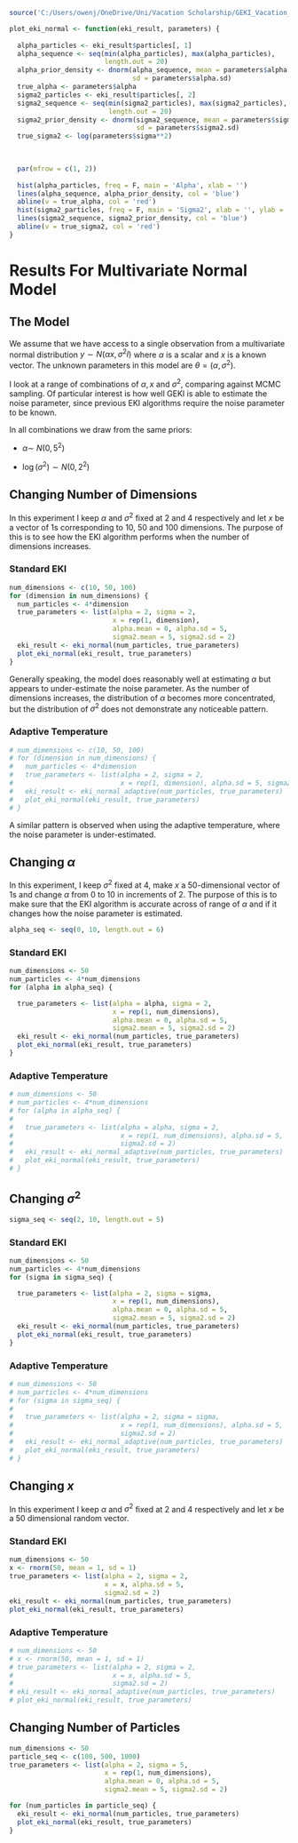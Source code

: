 ```r
source('C:/Users/owenj/OneDrive/Uni/Vacation Scholarship/GEKI_Vacation_Scholarship/src/models/eki_normal.R')
```

```r
plot_eki_normal <- function(eki_result, parameters) {
  
  alpha_particles <- eki_result$particles[, 1]
  alpha_sequence <- seq(min(alpha_particles), max(alpha_particles), 
                        length.out = 20)
  alpha_prior_density <- dnorm(alpha_sequence, mean = parameters$alpha.mean, 
                               sd = parameters$alpha.sd)
  true_alpha <- parameters$alpha
  sigma2_particles <- eki_result$particles[, 2]
  sigma2_sequence <- seq(min(sigma2_particles), max(sigma2_particles),
                         length.out = 20)
  sigma2_prior_density <- dnorm(sigma2_sequence, mean = parameters$sigma2.mean, 
                                sd = parameters$sigma2.sd)
  true_sigma2 <- log(parameters$sigma**2)
  

  
  par(mfrow = c(1, 2))
  
  hist(alpha_particles, freq = F, main = 'Alpha', xlab = '')
  lines(alpha_sequence, alpha_prior_density, col = 'blue')
  abline(v = true_alpha, col = 'red')
  hist(sigma2_particles, freq = F, main = 'Sigma2', xlab = '', ylab = '')
  lines(sigma2_sequence, sigma2_prior_density, col = 'blue')
  abline(v = true_sigma2, col = 'red')
}
```

# Results For Multivariate Normal Model

## The Model

We assume that we have access to a single observation from a multivariate normal distribution $y \sim N(\alpha x, \sigma^2I)$ where $\alpha$ is a scalar and $x$ is a known vector. The unknown parameters in this model are $\theta = (\alpha, \sigma^2)$.

I look at a range of combinations of $\alpha, x$ and $\sigma^2$, comparing against MCMC sampling. Of particular interest is how well GEKI is able to estimate the noise parameter, since previous EKI algorithms require the noise parameter to be known.

In all combinations we draw from the same priors:

-   $\alpha \sim ~ N(0, 5^2)$

-   $\log(\sigma^2) \sim N(0, 2^2)$

## Changing Number of Dimensions

In this experiment I keep $\alpha$ and $\sigma^2$ fixed at 2 and 4 respectively and let $x$ be a vector of 1s corresponding to 10, 50 and 100 dimensions. The purpose of this is to see how the EKI algorithm performs when the number of dimensions increases.

### Standard EKI

```r
num_dimensions <- c(10, 50, 100)
for (dimension in num_dimensions) {
  num_particles <- 4*dimension
  true_parameters <- list(alpha = 2, sigma = 2,
                          x = rep(1, dimension), 
                          alpha.mean = 0, alpha.sd = 5, 
                          sigma2.mean = 5, sigma2.sd = 2)
  eki_result <- eki_normal(num_particles, true_parameters)
  plot_eki_normal(eki_result, true_parameters)
}
```

Generally speaking, the model does reasonably well at estimating $\alpha$ but appears to under-estimate the noise parameter. As the number of dimensions increases, the distribution of $\alpha$ becomes more concentrated, but the distribution of $\sigma^2$ does not demonstrate any noticeable pattern.

### Adaptive Temperature

```r
# num_dimensions <- c(10, 50, 100)
# for (dimension in num_dimensions) {
#   num_particles <- 4*dimension
#   true_parameters <- list(alpha = 2, sigma = 2, 
#                           x = rep(1, dimension), alpha.sd = 5, sigma2.sd = 2)
#   eki_result <- eki_normal_adaptive(num_particles, true_parameters)
#   plot_eki_normal(eki_result, true_parameters)
# }
```

A similar pattern is observed when using the adaptive temperature, where the noise parameter is under-estimated.

## Changing $\alpha$

In this experiment, I keep $\sigma^2$ fixed at 4, make $x$ a 50-dimensional vector of 1s and change $\alpha$ from 0 to 10 in increments of 2. The purpose of this is to make sure that the EKI algorithm is accurate across of range of $\alpha$ and if it changes how the noise parameter is estimated.

```r
alpha_seq <- seq(0, 10, length.out = 6)
```

### Standard EKI

```r
num_dimensions <- 50
num_particles <- 4*num_dimensions
for (alpha in alpha_seq) {

  true_parameters <- list(alpha = alpha, sigma = 2, 
                          x = rep(1, num_dimensions), 
                          alpha.mean = 0, alpha.sd = 5,
                          sigma2.mean = 5, sigma2.sd = 2)
  eki_result <- eki_normal(num_particles, true_parameters)
  plot_eki_normal(eki_result, true_parameters)
}
```

### Adaptive Temperature

```r
# num_dimensions <- 50
# num_particles <- 4*num_dimensions
# for (alpha in alpha_seq) {
# 
#   true_parameters <- list(alpha = alpha, sigma = 2, 
#                           x = rep(1, num_dimensions), alpha.sd = 5, 
#                           sigma2.sd = 2)
#   eki_result <- eki_normal_adaptive(num_particles, true_parameters)
#   plot_eki_normal(eki_result, true_parameters)
# }
```

## Changing $\sigma^2$

```r
sigma_seq <- seq(2, 10, length.out = 5)
```

### Standard EKI

```r
num_dimensions <- 50
num_particles <- 4*num_dimensions
for (sigma in sigma_seq) {

  true_parameters <- list(alpha = 2, sigma = sigma, 
                          x = rep(1, num_dimensions), 
                          alpha.mean = 0, alpha.sd = 5, 
                          sigma2.mean = 5, sigma2.sd = 2)
  eki_result <- eki_normal(num_particles, true_parameters)
  plot_eki_normal(eki_result, true_parameters)
}
```

### Adaptive Temperature

```r
# num_dimensions <- 50
# num_particles <- 4*num_dimensions
# for (sigma in sigma_seq) {
# 
#   true_parameters <- list(alpha = 2, sigma = sigma, 
#                           x = rep(1, num_dimensions), alpha.sd = 5, 
#                           sigma2.sd = 2)
#   eki_result <- eki_normal_adaptive(num_particles, true_parameters)
#   plot_eki_normal(eki_result, true_parameters)
# }
```

## Changing $x$

In this experiment I keep $\alpha$ and $\sigma^2$ fixed at 2 and 4 respectively and let $x$ be a 50 dimensional random vector.

### Standard EKI

```r
num_dimensions <- 50
x <- rnorm(50, mean = 1, sd = 1)
true_parameters <- list(alpha = 2, sigma = 2, 
                        x = x, alpha.sd = 5, 
                        sigma2.sd = 2)
eki_result <- eki_normal(num_particles, true_parameters)
plot_eki_normal(eki_result, true_parameters)
```

### Adaptive Temperature

```r
# num_dimensions <- 50
# x <- rnorm(50, mean = 1, sd = 1)
# true_parameters <- list(alpha = 2, sigma = 2, 
#                         x = x, alpha.sd = 5, 
#                         sigma2.sd = 2)
# eki_result <- eki_normal_adaptive(num_particles, true_parameters)
# plot_eki_normal(eki_result, true_parameters)
```

## Changing Number of Particles

```r
num_dimensions <- 50
particle_seq <- c(100, 500, 1000) 
true_parameters <- list(alpha = 2, sigma = 5, 
                        x = rep(1, num_dimensions), 
                        alpha.mean = 0, alpha.sd = 5, 
                        sigma2.mean = 5, sigma2.sd = 2)

for (num_particles in particle_seq) {
  eki_result <- eki_normal(num_particles, true_parameters)
  plot_eki_normal(eki_result, true_parameters)
}
```
